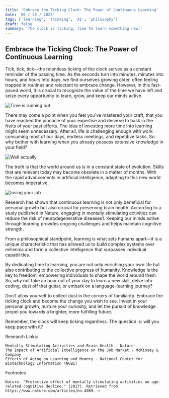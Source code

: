 ```yaml
---
title: 'Embrace the Ticking Clock: The Power of Continuous Learning'
date: '06 / 20 / 2023'
tags: ['learning', 'thinking', 'AI', 'philosophy']
draft: false
summary: 'The clock is ticking, time to learn something new.'
---
```


## Embrace the Ticking Clock: The Power of Continuous Learning

Tick, tick, tick—the relentless ticking of the clock serves as a constant reminder of the passing time. As the seconds turn into minutes, minutes into hours, and hours into days, we find ourselves growing older, often feeling trapped in routines and reluctant to embrace change. However, in this fast-paced world, it is crucial to recognize the value of the time we have left and seize every opportunity to learn, grow, and keep our minds active.

![Time is running out](https://external-content.duckduckgo.com/iu/?u=https%3A%2F%2Ftse1.mm.bing.net%2Fth%3Fid%3DOIP._qi8wrW4jIaA6kR-HRk9PAHaEK%26pid%3DApi&f=1&ipt=2c7bfe5c450cc8f5da7c39d4361b98ad531653d405a14a3f36217283381637f3&ipo=images)

There may come a point when you feel you've mastered your craft, that you have reached the pinnacle of your expertise and deserve to bask in the fruits of your past efforts. The idea of investing more time into learning might seem unnecessary. After all, life is challenging enough with work consuming most of our days, endless meetings, and repetitive tasks. So why bother with learning when you already possess extensive knowledge in your field?

![Well actually](https://imgflip.com/i/7py7ig)

The truth is that the world around us is in a constant state of evolution. Skills that are relevant today may become obsolete in a matter of months. With the rapid advancements in artificial intelligence, adapting to this new world becomes imperative.

![losing your job](https://imgflip.com/i/7py7qb)

Research has shown that continuous learning is not only beneficial for personal growth but also crucial for preserving brain health. According to a study published in Nature, engaging in mentally stimulating activities can reduce the risk of neurodegenerative diseases1. Keeping our minds active through learning provides ongoing challenges and helps maintain cognitive strength.

From a philosophical standpoint, learning is what sets humans apart—it is a unique characteristic that has allowed us to build complex systems over millennia and form a collective intelligence that surpasses individual capabilities.

By dedicating time to learning, you are not only enriching your own life but also contributing to the collective progress of humanity. Knowledge is the key to freedom, empowering individuals to shape the world around them. So, why not take an hour out of your day to learn a new skill, delve into coding, dust off that guitar, or embark on a language-learning journey?

Don't allow yourself to collect dust in the corners of familiarity. Embrace the ticking clock and become the change you wish to see. Invest in your personal growth, nurture your curiosity, and let the pursuit of knowledge propel you towards a brighter, more fulfilling future.

Remember, the clock will keep ticking regardless. The question is: will you keep pace with it?

Research Links:

    Mentally Stimulating Activities and Brain Health - Nature
    The Impact of Artificial Intelligence on the Job Market - McKinsey & Company
    Effects of Aging on Learning and Memory - National Center for Biotechnology Information (NCBI)

Footnotes

    Nature. "Protective effect of mentally stimulating activities on age-related cognitive decline." (2017). Retrieved from https://www.nature.com/articles/nn.4089. ↩
